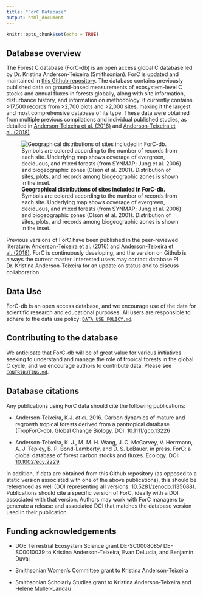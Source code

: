 ```yaml
---
title: "ForC Database"
output: html_document
---
```


```r
knitr::opts_chunk$set(echo = TRUE)
```


## Database overview
The Forest C database (ForC-db) is an open access global C database led by Dr. Kristina Anderson-Teixeira (Smithsonian). ForC is updated and maintained in [this Github repository](https://github.com/forc-db/ForC). The database contains previously published data on ground-based measurements of ecosystem-level C stocks and annual fluxes in forests globally, along with site information, disturbance history, and information on methodology. It currently contains >17,500 records from >2,700 plots and >2,000 sites, making it the largest and most comprehensive database of its type. These data were obtained from multiple previous compilations and individual published studies, as detailed in [Anderson-Teixeira et al. (2016)](http://onlinelibrary.wiley.com/doi/10.1111/gcb.13226/abstract) and [Anderson-Teixeira et al. (2018)](https://esajournals.onlinelibrary.wiley.com/doi/10.1002/ecy.2229).


![**Geographical distributions of sites included in ForC-db.** Symbols are colored according to the number of records from each site. Underlying map shows coverage of evergreen, deciduous, and mixed forests (from SYNMAP; Jung et al. 2006) and biogeographic zones (Olson et al. 2001). Distribution of sites, plots, and records among biogeographic zones is shown in the inset.](https://github.com/forc-db/ForC/blob/master/figures/World_Map_with_Biogeographic_regions_and_sites.png?raw=true)



Previous versions of ForC have been published in the peer-reviewed literature: [Anderson-Teixeira et al. (2016)](http://onlinelibrary.wiley.com/doi/10.1111/gcb.13226/abstract) and [Anderson-Teixeira et al. (2018)](https://esajournals.onlinelibrary.wiley.com/doi/10.1002/ecy.2229). ForC is continuously developing, and the version on Github is always the current master. Interested users may contact database PI Dr. Kristina Anderson-Teixeira for an update on status and to discuss collaboration. 

## Data Use 
ForC-db is an open access database, and we encourage use of the data for scientific research and educational purposes. All users are responsible to adhere to the data use policy: [`DATA USE POLICY.md`](https://github.com/forc-db/ForC/blob/master/DATA%20USE%20POLICY.md). 


## Contributing to the database 
We anticipate that ForC-db will be of great value for various initiatives seeking to understand and manage the role of tropical forests in the global C cycle, and we encourage authors to contribute data. Please see [`CONTRIBUTING.md`](https://github.com/forc-db/ForC/blob/master/CONTRIBUTING.md).


## Database citations
Any publications using ForC data should cite the following publications: 

* Anderson-Teixeira, K.J. *et al.* 2016. Carbon dynamics of mature and regrowth tropical forests derived from a pantropical database (TropForC-db). Global Change Biology. DOI: [10.1111/gcb.13226](http://dx.doi.org/10.1111/gcb.13226) 

* Anderson-Teixeira, K. J., M. M. H. Wang, J. C. McGarvey, V. Herrmann, A. J. Tepley, B. P. Bond-Lamberty, and D. S. LeBauer. in press. ForC: a global database of forest carbon stocks and fluxes. Ecology. DOI: [10.1002/ecy.2229](https://esajournals.onlinelibrary.wiley.com/doi/10.1002/ecy.2229).

In addition, if data are obtained from this Github repository (as opposed to a static version associated with one of the above publications), this should be referenced as well (DOI representing all versions: [10.5281/zenodo.1135088](https://doi.org/10.5281/zenodo.1187192)). Publications should cite a specific version of ForC, ideally with a DOI associated with that version. Authors may work with ForC managers to generate a release and associated DOI that matches the database version used in their publication.


## Funding acknowledgements
* DOE Terrestrial Ecosystem Science grant DE-SC0008085/ DE-SC0010039 to Kristina Anderson-Teixeira, Evan DeLucia, and Benjamin Duval

* Smithsonian Women's Committee grant to Kristina Anderson-Teixeira

* Smithsonian Scholarly Studies grant to Kristina Anderson-Teixeira and Helene Muller-Landau

